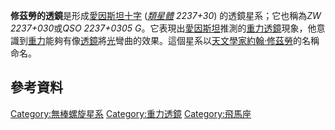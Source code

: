 {{noteTA
|G1=物理学
}}

{{Infobox Galaxy
| name = ZW 2237+030
| image = <!-- 檔案不存在 [[Image:Huchra's_Lens.jpg|250px]] -->
|caption =修茲勞的透鏡
| epoch = [[J2000|J2000]]
| ra = {{RA|22|40|30}}
| dec = {{DEC|+3|21|30}}
| constellation name = [[飛馬座|飛馬座]]
| z =
| dist_ly = 4億[[光年|光年]]
| type = Sab D <ref name=SIMBAD> SIMBAD, [http://simbad.u-strasbg.fr/simbad/sim-id?Ident=%5BY88%5D%20G (Y88) G] (accessed 2012-03-20) </ref>
| appmag_v =
| size_v =
| notes =
| names =
}}

'''修茲勞的透鏡'''是形成[[愛因斯坦十字|愛因斯坦十字]] (''[[類星體|類星體]] 2237+30'') 的透鏡星系；它也稱為''ZW 2237+030''或''QSO 2237+0305 G''。它表現出[[愛因斯坦|愛因斯坦]]推測的[[重力透鏡|重力透鏡]]現象，他意識到[[重力|重力]]能夠有像[[透鏡|透鏡]]將[[光|光]]彎曲的效果。這個星系以[[天文學家|天文學家]][[約翰·修茲勞|約翰·修茲勞]]的名稱命名。

== 參考資料 ==
{{reflist}}

[[Category:無棒螺旋星系|Category:無棒螺旋星系]]
[[Category:重力透鏡|Category:重力透鏡]]
[[Category:飛馬座|Category:飛馬座]]

{{Galaxy-stub}}